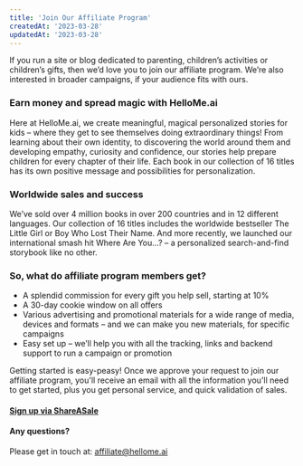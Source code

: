 ```yaml
---
title: 'Join Our Affiliate Program'
createdAt: '2023-03-28'
updatedAt: '2023-03-28'
---
```


If you run a site or blog dedicated to parenting, children’s activities or children’s gifts, then we’d love you to join our affiliate program. We’re also interested in broader campaigns, if your audience fits with ours.

### Earn money and spread magic with HelloMe.ai

Here at HelloMe.ai, we create meaningful, magical personalized stories for kids – where they get to see themselves doing extraordinary things! From learning about their own identity, to discovering the world around them and developing empathy, curiosity and confidence, our stories help prepare children for every chapter of their life. Each book in our collection of 16 titles has its own positive message and possibilities for personalization.

### Worldwide sales and success

We’ve sold over 4 million books in over 200 countries and in 12 different languages. Our collection of 16 titles includes the worldwide bestseller The Little Girl or Boy Who Lost Their Name. And more recently, we launched our international smash hit Where Are You...? – a personalized search-and-find storybook like no other.

### So, what do affiliate program members get?

- A splendid commission for every gift you help sell, starting at 10%
- A 30-day cookie window on all offers
- Various advertising and promotional materials for a wide range of media, devices and formats – and we can make you new materials, for specific campaigns
- Easy set up – we’ll help you with all the tracking, links and backend support to run a campaign or promotion

Getting started is easy-peasy! Once we approve your request to join our affiliate program, you'll receive an email with all the information you'll need to get started, plus you get personal service, and quick validation of sales.

#### [Sign up via ShareASale](https://www.shareasale.com/shareasale.cfm?merchantID=87397)

#### Any questions?

Please get in touch at: [affiliate@hellome.ai](mailto:affiliate@hellome.ai)
